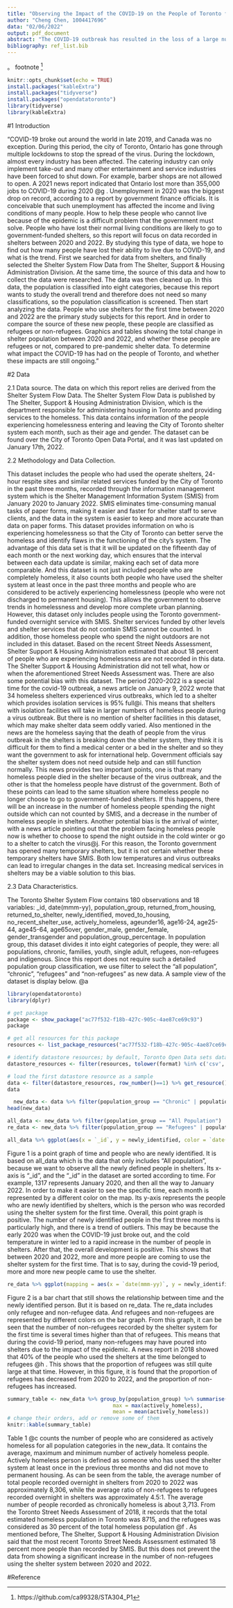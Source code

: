 ```yaml
---
title: "Observing the Impact of the COVID-19 on the People of Toronto from the Data of the Shelter"
author: "Cheng Chen, 1004417696"
data: "02/06/2022"
output: pdf_document
abstract: "The COVID-19 outbreak has resulted in the loss of a large number of jobs in Ontario, which has led to a significant increase in unemployment. The report will use the Shelter System Flow Data to examine the extent to which Covid-19 has reduced people's incomes and living conditions. The final data shows that during the epidemic period, the number of non-refugees who used the shelter system for the first time in the shelters increased significantly in proportion to the first time, which shows that the epidemic has indeed had a major blow to people's lives."
bibliography: ref_list.bib
---
```

。
 footnote ^[https://github.com/ca99328/STA304_P1]

```r
knitr::opts_chunk$set(echo = TRUE)
install.packages("kableExtra")
install.packages("tidyverse")
install.packages("opendatatoronto")
library(tidyverse)
library(kableExtra)
```

#1 Introduction

  "COVID-19 broke out around the world in late 2019, and Canada was no exception. During this period, the city of Toronto, Ontario has gone through multiple  lockdowns to stop the spread of the virus. During the lockdown, almost every industry has been affected. The catering industry can only implement take-out and many other entertainment and service industries have been forced to shut down. For example, barber shops are not allowed to open. A 2021 news report indicated that Ontario lost more than 355,000 jobs to COVID-19 during 2020 @g . Unemployment in 2020 was the biggest drop on record, according to a report by government finance officials. It is conceivable that such unemployment has affected the income and living conditions of many people. How to help these people who cannot live because of the epidemic is a difficult problem that the government must solve. People who have lost their normal living conditions are likely to go to government-funded shelters, so this report will focus on data recorded in shelters between 2020 and 2022. By studying this type of data, we hope to find out how many people have lost their ability to live due to COVID-19, and what is the trend.
First we searched for data from shelters, and finally selected the Shelter System Flow Data from The Shelter, Support & Housing Administration Division. At the same time, the source of this data and how to collect the data were researched. The data was then cleaned up. In this data, the population is classified into eight categories, because this report wants to study the overall trend and therefore does not need so many classifications, so the population classification is screened. Then start analyzing the data. People who use shelters for the first time between 2020 and 2022 are the primary study subjects for this report. And in order to compare the source of these new people, these people are classified as refugees or non-refugees. Graphics and tables showing the total change in shelter population between 2020 and 2022, and whether these people are refugees or not, compared to pre-pandemic shelter data. To determine what impact the COVID-19 has had on the people of Toronto, and whether these impacts are still ongoing."

#2 Data

 2.1 Data source.
 The data on which this report relies are derived from the Shelter System Flow Data. The Shelter System Flow Data is published by The Shelter, Support & Housing Administration Division, which is the department responsible for administering housing in Toronto and providing services to the homeless. This data contains information of the people experiencing homelessness entering and leaving the City of Toronto shelter system each month, such as their age and gender. The dataset can be found over the City of Toronto Open Data Portal, and it was last updated on January 17th, 2022.
 
 2.2 Methodology and Data Collection.
 
 This dataset includes the people who had used the operate shelters, 24-hour respite sites and similar related services funded by the City of Toronto in the past three months, recorded through the information management system which is the Shelter Management Information System (SMIS) from January 2020 to January 2022. SMIS eliminates time-consuming manual tasks of paper forms, making it easier and faster for shelter staff to serve clients, and the data in the system is easier to keep and more accurate than data on paper forms. This dataset provides information on who is experiencing homelessness so that the City of Toronto can better serve the homeless and identify flaws in the functioning of the city's system. The advantage of this data set is that it will be updated on the fifteenth day of each month or the next working day, which ensures that the interval between each data update is similar, making each set of data more comparable. And this dataset is not just included people who are completely homeless, it also counts both people who have used the shelter system at least once in the past three months and people who are considered to be actively experiencing homelessness (people who were not discharged to permanent housing). This allows the government to observe trends in homelessness and develop more complete urban planning. However, this dataset only includes people using the Toronto government-funded overnight service with SMIS. Shelter services funded by other levels and shelter services that do not contain SMIS cannot be counted. In addition, those homeless people who spend the night outdoors are not included in this dataset. Based on the recent Street Needs Assessment, Shelter Support & Housing Administration estimated that about 18 percent of people who are experiencing homelessness are not recorded in this data.
The Shelter Support & Housing Administration did not tell what, how or when the aforementioned Street Needs Assessment was. There are also some potential bias with this dataset. The period 2020-2022 is a special time for the covid-19 outbreak, a news article on January 9, 2022 wrote that 34 homeless shelters experienced virus outbreaks, which led to a shelter which provides isolation services is 95% full@i. This means that shelters with isolation facilities will take in larger numbers of homeless people during a virus outbreak. But there is no mention of shelter facilities in this dataset, which may make shelter data seem oddly varied. Also mentioned in the news are the homeless saying that the death of people from the virus outbreak in the shelters is breaking down the shelter system, they think it is difficult for them to find a medical center or a bed in the shelter and so they want the government to ask for international help. Government officials say the shelter system does not need outside help and can still function normally. This news provides two important points, one is that many homeless people died in the shelter because of the virus outbreak, and the other is that the homeless people have distrust of the government. Both of these points can lead to the same situation where homeless people no longer choose to go to government-funded shelters. If this happens, there will be an increase in the number of homeless people spending the night outside which can not counted by SMIS, and a decrease in the number of homeless people in shelters. Another potential bias is the arrival of winter, with a news article pointing out that the problem facing homeless people now is whether to choose to spend the night outside in the cold winter or go to a shelter to catch the virus@j. For this reason, the Toronto government has opened many temporary shelters, but it is not certain whether these temporary shelters have SMIS. Both low temperatures and virus outbreaks can lead to irregular changes in the data set. Increasing medical services in shelters may be a viable solution to this bias.

 2.3 Data Characteristics.
 
 The Toronto Shelter System Flow contains 180 observations and 18 variables: _id, date(mmm-yy), population_group, returned_from_housing, returned_to_shelter, newly_identified, moved_to_housing, no_recent_shelter_use, actively_homeless, ageunder16, age16-24, age25-44, age45-64, age65over, gender_male, gender_female, gender_transgender and population_group_percentage. In population group, this dataset divides it into eight categories of people, they were: all populations, chronic, families, youth, single adult, refugees, non-refugees and indigenous. Since this report does not require such a detailed population group classification, we use filter to select the “all population”, “chronic”, “refugees” and “non-refugees” as new data. A sample view of the dataset is display below. @a 


```r
library(opendatatoronto)
library(dplyr)

# get package
package <- show_package("ac77f532-f18b-427c-905c-4ae87ce69c93")
package

# get all resources for this package
resources <- list_package_resources("ac77f532-f18b-427c-905c-4ae87ce69c93")

# identify datastore resources; by default, Toronto Open Data sets datastore resource format to CSV for non-geospatial and GeoJSON for geospatial resources
datastore_resources <- filter(resources, tolower(format) %in% c('csv', 'geojson'))

# load the first datastore resource as a sample
data <- filter(datastore_resources, row_number()==1) %>% get_resource()
data
```
```r
  new_data <- data %>% filter(population_group == "Chronic" | population_group == "All Population" | population_group == "Refugees" | population_group == ("Non-refugees"))
head(new_data)
```


```r
all_data <- new_data %>% filter(population_group == "All Population")
re_data <- new_data %>% filter(population_group == "Refugees" | population_group == "Non-refugees")

```

```r
all_data %>% ggplot(aes(x = `_id`, y = newly_identified, color = `date(mmm-yy)`)) + geom_point() + theme_classic()
```
Figure 1 is a point graph of time and people who are newly identified. It is based on all_data which is the data that only includes “All population”, because we want to observe all the newly defined people in shelters. Its x-axis is “_id”, and the “_id” in the dataset are sorted according to time. For example, 1317 represents January 2020, and then all the way to January 2022. In order to make it easier to see the specific time, each month is represented by a different color on the map. Its y-axis represents the people who are newly identified by shelters, which is the person who was recorded using the shelter system for the first time. Overall, this point graph is positive. The number of newly identified people in the first three months is particularly high, and there is a trend of outliers. This may be because the early 2020 was when the COVID-19 just broke out, and the cold temperature in winter led to a rapid increase in the number of people in shelters. After that, the overall development is positive. This shows that between 2020 and 2022, more and more people are coming to use the shelter system for the first time. That is to say, during the covid-19 period, more and more new people came to use the shelter.



```r
re_data %>% ggplot(mapping = aes(x = `date(mmm-yy)`, y = newly_identified, fill = population_group)) + geom_bar(stat = "identity") + theme_classic()

```

Figure 2 is a bar chart that still shows the relationship between time and the newly identified person. But it is based on re_data. The re_data includes only refugee and non-refugee data. And refugees and non-refugees are represented by different colors on the bar graph. From this graph, it can be seen that the number of non-refugees recorded by the shelter system for the first time is several times higher than that of refugees. This means that during the covid-19 period, many non-refugees may have poured into shelters due to the impact of the epidemic. A news report in 2018 showed that 40% of the people who used the shelters at the time belonged to refugees @h . This shows that the proportion of refugees was still quite large at that time. However, in this figure, it is found that the proportion of refugees has decreased from 2020 to 2022, and the proportion of non-refugees has increased.


```r
summary_table <- new_data %>% group_by(population_group) %>% summarise(min = min(actively_homeless),
                                  max = max(actively_homeless),
                                  mean = mean(actively_homeless))
# change their orders, add or remove some of them
knitr::kable(summary_table)
```

Table 1 @c counts the number of people who are considered as actively homeless for all population categories in the new_data. It contains the average, maximum and minimum number of actively homeless people. Actively homeless person is defined as someone who has used the shelter system at least once in the previous three months and did not move to permanent housing. As can be seen from the table, the average number of total people recorded overnight in shelters from 2020 to 2022 was approximately 8,306, while the average ratio of non-refugees to refugees recorded overnight in shelters was approximately 4.5:1. The average number of people recorded as chronically homeless is about 3,713. From the Toronto Street Needs Assessment of 2018, it records that the total estimated homeless population in Toronto was 8715, and the refugees was considered as 30 percent of the total homeless population @f . As mentioned before, The Shelter, Support & Housing Administration Division said that the most recent Toronto Street Needs Assessment estimated 18 percent more people than recorded by SMIS. But this does not prevent the data from showing a significant increase in the number of non-refugees using the shelter system between 2020 and 2022.

#Reference


